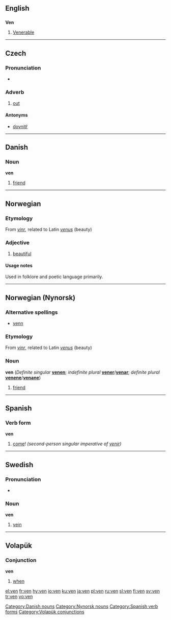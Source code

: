 ==English==

==={{abbreviation}}===
'''Ven'''

# [[Venerable]]

----

==Czech==

===Pronunciation===
*{{audio|Cs-ven.ogg|audio}}

===Adverb===
{{cs-adv}}

# [[out]]

====Antonyms====
* [[dovnitř]]

----

==Danish==

===Noun===
'''ven''' {{g|Danish}}

# [[friend]]

[[Category:Danish nouns]]

----

==Norwegian==

===Etymology===
From {{ON.|no}} ''[[vinr]]'', related to Latin ''[[venus]]'' (beauty)

===Adjective===
{{no-adj-1}}

# [[beautiful]]

====Usage notes====
Used in folklore and poetic language primarily.

----

== Norwegian (Nynorsk)==

===Alternative spellings===
*[[venn]]

===Etymology===
From {{ON.|nn}} ''[[vinr]]'', related to Latin ''[[venus]]'' (beauty)

===Noun===
'''ven''' {{m}} (''Definite singular'' '''[[venen]]'''; ''indefinite plural'' '''[[vener]]'''/'''[[venar]]'''; ''definite  plural'' '''[[venene]]'''/'''[[venane]]''')

# [[friend]]

[[Category:Nynorsk nouns]]

----

==Spanish==

===Verb form===
'''ven'''

# [[come]]! ''(second-person singular imperative of [[venir]])''

[[Category:Spanish verb forms]]

----

==Swedish==

===Pronunciation===
*{{audio|Sv-en ven.ogg|audio}}

===Noun===
'''ven''' {{c}}

# [[vein]]

----

==Volapük==

===Conjunction===
'''ven'''

# [[when]]

[[Category:Volapük conjunctions]]

[[el:ven]]
[[fr:ven]]
[[hy:ven]]
[[io:ven]]
[[ku:ven]]
[[ja:ven]]
[[pl:ven]]
[[ru:ven]]
[[sl:ven]]
[[fi:ven]]
[[sv:ven]]
[[tr:ven]]
[[vo:ven]]